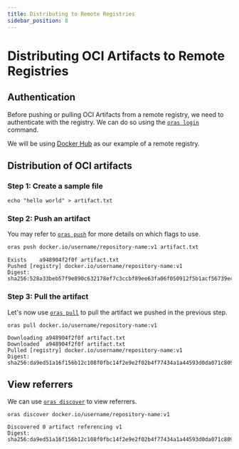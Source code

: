 ```yaml
---
title: Distributing to Remote Registries
sidebar_position: 8
---
```


# Distributing OCI Artifacts to Remote Registries

## Authentication

Before pushing or pulling OCI Artifacts from a remote registry, 
we need to authenticate with the registry.
We can do so using the [`oras login`](../commands/oras_login.mdx) command.

We will be using [Docker Hub](https://hub.docker.com/) as our example of a remote registry.

## Distribution of OCI artifacts

### Step 1: Create a sample file

```
echo "hello world" > artifact.txt
```

### Step 2: Push an artifact

You may refer to [`oras push`](../commands/oras_blob_push.mdx) for more details on which flags to use.

```bash
oras push docker.io/username/repository-name:v1 artifact.txt
```

```
Exists    a948904f2f0f artifact.txt
Pushed [registry] docker.io/username/repository-name:v1
Digest: sha256:528a33beb57f9e890c632178ef7c3ccbf89ee63fa06f050912f5b1acf56739ec
```

### Step 3: Pull the artifact

Let's now use [`oras pull`](../commands/oras_pull.mdx) to pull the artifact we pushed in the previous step.

```
oras pull docker.io/username/repository-name:v1
```

```
Downloading a948904f2f0f artifact.txt
Downloaded  a948904f2f0f artifact.txt
Pulled [registry] docker.io/username/repository-name:v1
Digest: sha256:da9ed51a16f156b12c108f0fbc14f2e9e2f02b4f77434a1a44593d0da071c809
```

## View referrers 

We can use [`oras discover`](../commands/oras_discover.mdx) to view referrers.

```
oras discover docker.io/username/repository-name:v1
```

```
Discovered 0 artifact referencing v1
Digest: sha256:da9ed51a16f156b12c108f0fbc14f2e9e2f02b4f77434a1a44593d0da071c809
```